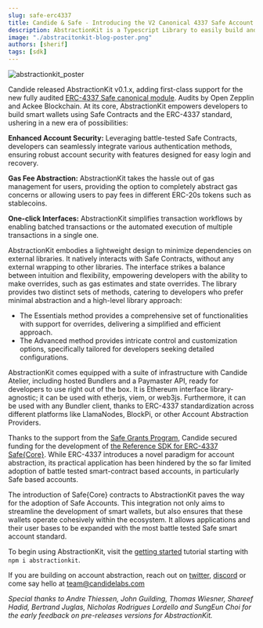 ```yaml
---
slug: safe-erc4337
title: Candide & Safe - Introducing the V2 Canonical 4337 Safe Account to AbstractionKit
description: AbstractionKit is a Typescript Library to easily build and send ERC-4337 UserOperations, with first class support for Safe Accounts.
image: "./abstracitonkit-blog-poster.png"
authors: [sherif]
tags: [sdk]
---
```


![abstractionkit_poster](./abstracitonkit-blog-poster.png)

Candide released AbstractionKit v0.1.x, adding first-class support for the new fully audited [ERC-4337 Safe canonical module](https://github.com/safe-global/safe-modules/tree/main/modules/4337). Audits by Open Zepplin and Ackee Blockchain. At its core, AbstractionKit empowers developers to build smart wallets using Safe Contracts and the ERC-4337 standard, ushering in a new era of possibilities:

**Enhanced Account Security:** Leveraging battle-tested Safe Contracts, developers can seamlessly integrate various authentication methods, ensuring robust account security with features designed for easy login and recovery.

**Gas Fee Abstraction:** AbstractionKit takes the hassle out of gas management for users, providing the option to completely abstract gas concerns or allowing users to pay fees in different ERC-20s tokens such as stablecoins.

**One-click Interfaces:** AbstractionKit simplifies transaction workflows by enabling batched transactions or the automated execution of multiple transactions in a single one.

AbstractionKit embodies a lightweight design to minimize dependencies on external libraries. It natively interacts with Safe Contracts, without any external wrapping to other libraries. The interface strikes a balance between intuition and flexibility, empowering developers with the ability to make overrides, such as gas estimates and state overrides. The library provides two distinct sets of methods, catering to developers who prefer minimal abstraction and a high-level library approach:

- The Essentials method provides a comprehensive set of functionalities with support for overrides, delivering a simplified and efficient approach.
- The Advanced method provides intricate control and customization options, specifically tailored for developers seeking detailed configurations.

AbstractionKit comes equipped with a suite of infrastructure with Candide Atelier, including hosted Bundlers and a Paymaster API, ready for developers to use right out of the box. It is Ethereum interface library-agnostic; it can be used with etherjs, viem, or web3js. Furthermore, it can be used with any Bundler client, thanks to ERC-4337 standardization across different platforms like LlamaNodes, BlockPi, or other Account Abstraction Providers.

Thanks to the support from the [Safe Grants Program](https://grants.safe.global), Candide secured funding for the development of [the Reference SDK for ERC-4337 Safe{Core}](https://twitter.com/candidelabs/status/1719039290842239225). While ERC-4337 introduces a novel paradigm for account abstraction, its practical application has been hindered by the so far limited adoption of battle tested smart-contract based accounts, in particularly Safe based accounts.

The introduction of Safe{Core} contracts to AbstractionKit paves the way for the adoption of Safe Accounts. This integration not only aims to streamline the development of smart wallets, but also ensures that these wallets operate cohesively within the ecosystem. It allows applications and their user bases to be expanded with the most battle tested Safe smart account standard.

To begin using AbstractionKit, visit the [getting started](https://docs.candide.dev/wallet/atelier-intro/) tutorial starting with `npm i abstractionkit`.

If you are building on account abstraction, reach out on [twitter](https://twitter.com/@candidelabs), [discord](https://discord.gg/NM5HakA9nC) or come say hello at team@candidelabs.com

*Special thanks to Andre Thiessen, John Guilding, Thomas Wiesner, Shareef Hadid, Bertrand Juglas, Nicholas Rodrigues Lordello and SungEun Choi for the early feedback on pre-releases versions for AbstractionKit.*
